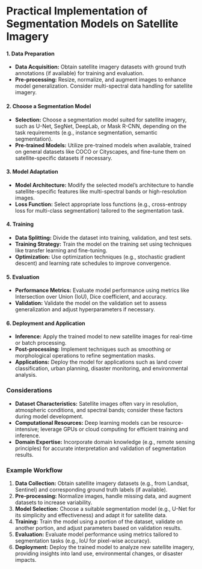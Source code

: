 # Practical Implementation of Segmentation Models on Satellite Imagery

#### 1. Data Preparation
- **Data Acquisition:** Obtain satellite imagery datasets with ground truth annotations (if available) for training and evaluation.
- **Pre-processing:** Resize, normalize, and augment images to enhance model generalization. Consider multi-spectral data handling for satellite imagery.

#### 2. Choose a Segmentation Model
- **Selection:** Choose a segmentation model suited for satellite imagery, such as U-Net, SegNet, DeepLab, or Mask R-CNN, depending on the task requirements (e.g., instance segmentation, semantic segmentation).
- **Pre-trained Models:** Utilize pre-trained models when available, trained on general datasets like COCO or Cityscapes, and fine-tune them on satellite-specific datasets if necessary.

#### 3. Model Adaptation
- **Model Architecture:** Modify the selected model’s architecture to handle satellite-specific features like multi-spectral bands or high-resolution images.
- **Loss Function:** Select appropriate loss functions (e.g., cross-entropy loss for multi-class segmentation) tailored to the segmentation task.

#### 4. Training
- **Data Splitting:** Divide the dataset into training, validation, and test sets.
- **Training Strategy:** Train the model on the training set using techniques like transfer learning and fine-tuning.
- **Optimization:** Use optimization techniques (e.g., stochastic gradient descent) and learning rate schedules to improve convergence.

#### 5. Evaluation
- **Performance Metrics:** Evaluate model performance using metrics like Intersection over Union (IoU), Dice coefficient, and accuracy.
- **Validation:** Validate the model on the validation set to assess generalization and adjust hyperparameters if necessary.

#### 6. Deployment and Application
- **Inference:** Apply the trained model to new satellite images for real-time or batch processing.
- **Post-processing:** Implement techniques such as smoothing or morphological operations to refine segmentation masks.
- **Applications:** Deploy the model for applications such as land cover classification, urban planning, disaster monitoring, and environmental analysis.

### Considerations
- **Dataset Characteristics:** Satellite images often vary in resolution, atmospheric conditions, and spectral bands; consider these factors during model development.
- **Computational Resources:** Deep learning models can be resource-intensive; leverage GPUs or cloud computing for efficient training and inference.
- **Domain Expertise:** Incorporate domain knowledge (e.g., remote sensing principles) for accurate interpretation and validation of segmentation results.

### Example Workflow
1. **Data Collection:** Obtain satellite imagery datasets (e.g., from Landsat, Sentinel) and corresponding ground truth labels (if available).
2. **Pre-processing:** Normalize images, handle missing data, and augment datasets to increase variability.
3. **Model Selection:** Choose a suitable segmentation model (e.g., U-Net for its simplicity and effectiveness) and adapt it for satellite data.
4. **Training:** Train the model using a portion of the dataset, validate on another portion, and adjust parameters based on validation results.
5. **Evaluation:** Evaluate model performance using metrics tailored to segmentation tasks (e.g., IoU for pixel-wise accuracy).
6. **Deployment:** Deploy the trained model to analyze new satellite imagery, providing insights into land use, environmental changes, or disaster impacts.

